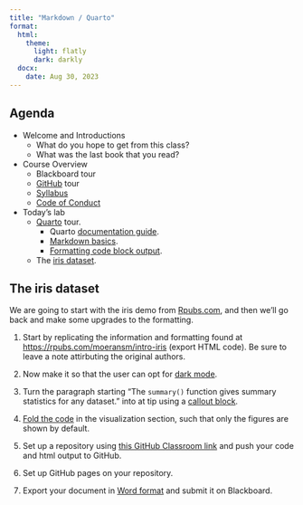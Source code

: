 ```yaml
---
title: "Markdown / Quarto"
format: 
  html:
    theme: 
      light: flatly
      dark: darkly
  docx:
    date: Aug 30, 2023
---
```


## Agenda

-   Welcome and Introductions
    -   What do you hope to get from this class?
    -   What was the last book that you read?
-   Course Overview
    -   Blackboard tour
    -   [GitHub](https://github.com/BIFX552-23) tour
    -   [Syllabus](https://bifx552-23.github.io/CourseInfo)
    -   [Code of Conduct](https://bifx552-23.github.io/CourseInfo/code_of_conduct)
-   Today's lab
    -   [Quarto](https://quarto.org/) tour.
        -   Quarto [documentation guide](https://quarto.org/docs/guide/).
        -   [Markdown basics](https://quarto.org/docs/authoring/markdown-basics.html).
        -   [Formatting code block output](https://quarto.org/docs/output-formats/html-code.html).
    -   The [iris dataset](https://rpubs.com/moeransm/intro-iris).

## The iris dataset

We are going to start with the iris demo from [Rpubs.com](https://rpubs.com/moeransm/intro-iris), and then we'll go back and make some upgrades to the formatting.

1.  Start by replicating the information and formatting found at <https://rpubs.com/moeransm/intro-iris> (export HTML code). Be sure to leave a note attirbuting the original authors.

2.  Now make it so that the user can opt for [dark mode](https://quarto.org/docs/output-formats/html-themes.html#dark-mode).

3.  Turn the paragraph starting "The `summary()` function gives summary statistics for any dataset." into at tip using a [callout block](https://quarto.org/docs/authoring/callouts.html).

4.  [Fold the code](https://quarto.org/docs/output-formats/html-code.html#folding-code) in the visualization section, such that only the figures are shown by default.

5. Set up a repository using [this GitHub Classroom link](https://classroom.github.com/a/E8-5064m) and push your code and html output to GitHub.

6. Set up GitHub pages on your repository.

7.  Export your document in [Word format](https://quarto.org/docs/output-formats/ms-word.html) and submit it on Blackboard.
